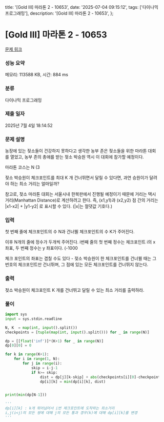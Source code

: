   title: '[Gold III] 마라톤 2 - 10653',
  date: '2025-07-04 09:15:12',
  tags: ['다이나믹 프로그래밍'],
  description: '[Gold III] 마라톤 2 - 10653',
};

# [Gold III] 마라톤 2 - 10653 

[문제 링크](https://www.acmicpc.net/problem/10653) 

### 성능 요약

메모리: 113588 KB, 시간: 884 ms

### 분류

다이나믹 프로그래밍

### 제출 일자

2025년 7월 4일 18:14:52

### 문제 설명

농장에 있는 젖소들이 건강하지 못하다고 생각한 농부 존은 젖소들을 위한 마라톤 대회를 열었고, 농부 존의 총애를 받는 젖소 박승원 역시 이 대회에 참가할 예정이다.

마라톤 코스는 N (3 

젖소 박승원이 체크포인트를 최대 K 개 건너뛰면서 달릴 수 있다면, 과연 승원이가 달려야 하는 최소 거리는 얼마일까?

참고로, 젖소 마라톤 대회는 서울시내 한복판에서 진행될 예정이기 때문에 거리는 택시 거리(Manhattan Distance)로 계산하려고 한다. 즉, (x1,y1)과 (x2,y2) 점 간의 거리는 |x1-x2| + |y1-y2| 로 표시할 수 있다. (|x|는 절댓값 기호다.)

### 입력 

 첫 번째 줄에 체크포인트의 수 N과 건너뛸 체크포인트의 수 K가 주어진다.

이후 N개의 줄에 정수가 두개씩 주어진다. i번째 줄의 첫 번째 정수는 체크포인트 i의 x 좌표, 두 번째 정수는 y 좌표이다. (-1000 

체크 포인트의 좌표는 겹칠 수도 있다 - 젖소 박승원이 한 체크포인트를 건너뛸 때는 그 번호의 체크포인트만 건너뛰며, 그 점에 있는 모든 체크포인트를 건너뛰지 않는다.

### 출력 

 젖소 박승원이 체크포인트 K 개를 건너뛰고 달릴 수 있는 최소 거리를 출력하라.

### 풀이
```python
import sys
input = sys.stdin.readline

N, K  = map(int, input().split())
checkpoints = [tuple(map(int, input().split())) for _ in range(N)]

dp = [[float('inf')]*(K+1) for _ in range(N)]
dp[0][0] = 0

for k in range(K+1):
    for i in range(1, N):
        for j in range(i):
            skip = i-j-1
            if k>= skip:
                dist = dp[j][k-skip] + abs(checkpoints[i][0]-checkpoints[j][0]) +  abs(checkpoints[i][1]-checkpoints[j][1])
                dp[i][k] = min(dp[i][k], dist)
            

print(min(dp[N-1]))

'''
dp[i][k] : k개 뛰어넘어서 i번 체크포인트에 도착하는 최소거리
i,j(i<j)의 모든 쌍에 대해 j의 모든 통과 경우(k)에 대해 dp[i][k]를 변경
'''
```